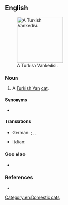 ==English==
[[File:Turkish Van Example2.jpg|thumb|right|150px|A Turkish Vankedisi.]]

===Noun===
{{en-noun|?}}

# A [[Turkish Van]] [[cat]].

====Synonyms====
* {{l|en|Turkish Van}}

====Translations====
{{trans-top}}
* German: {{t|de|Türkisch Van|f}}; {{t|de|Schwimmkatze|f}}, {{t|de|Türkische Katze|f}}, {{t|de|Vankatze|f}}
{{trans-mid}}
{{trans-bottom}}

{{checktrans-top}}
* Italian: {{t-check|it|gatto Turkish Vankedisi}}
{{trans-mid}}
{{trans-bottom}}

===See also===
* {{l|en|Van cat}}

===References===
* {{pedia|Turkish Vankedisi}}

[[Category:en:Domestic cats]]